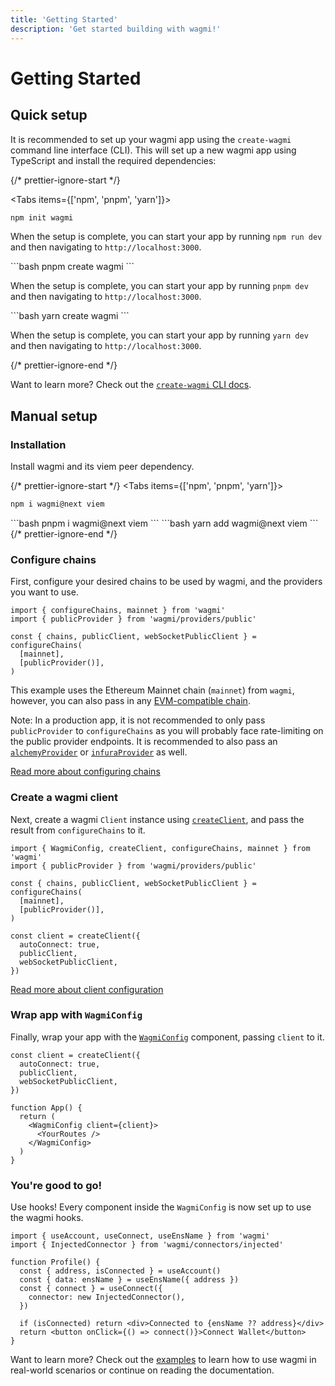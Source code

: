 ```yaml
---
title: 'Getting Started'
description: 'Get started building with wagmi!'
---
```



# Getting Started

## Quick setup

It is recommended to set up your wagmi app using the `create-wagmi` command line interface (CLI). This will set up a new wagmi app using TypeScript and install the required dependencies:

{/* prettier-ignore-start */}

<Tabs items={['npm', 'pnpm', 'yarn']}>
  <Tab>
```bash
npm init wagmi
```

When the setup is complete, you can start your app by running `npm run dev` and then navigating to `http://localhost:3000`.

  </Tab>
  <Tab>
```bash
pnpm create wagmi
```

When the setup is complete, you can start your app by running `pnpm dev` and then navigating to `http://localhost:3000`.

  </Tab>
  <Tab>
```bash
yarn create wagmi
```

When the setup is complete, you can start your app by running `yarn dev` and then navigating to `http://localhost:3000`.

  </Tab>
</Tabs>
{/* prettier-ignore-end */}

Want to learn more? Check out the [`create-wagmi` CLI docs](/cli/create-wagmi).

## Manual setup

### Installation

Install wagmi and its viem peer dependency.

{/* prettier-ignore-start */}
<Tabs items={['npm', 'pnpm', 'yarn']}>
  <Tab>
```bash
npm i wagmi@next viem
```
  </Tab>
  <Tab>
```bash
pnpm i wagmi@next viem
```
  </Tab>
  <Tab>
```bash
yarn add wagmi@next viem
```
  </Tab>
</Tabs>
{/* prettier-ignore-end */}

### Configure chains

First, configure your desired chains to be used by wagmi, and the providers you want to use.

```tsx
import { configureChains, mainnet } from 'wagmi'
import { publicProvider } from 'wagmi/providers/public'

const { chains, publicClient, webSocketPublicClient } = configureChains(
  [mainnet],
  [publicProvider()],
)
```

This example uses the Ethereum Mainnet chain (`mainnet`) from `wagmi`, however, you can also pass in any [EVM-compatible chain](/react/chains).

Note: In a production app, it is not recommended to only pass `publicProvider` to `configureChains` as you will probably face rate-limiting on the public provider endpoints. It is recommended to also pass an [`alchemyProvider`](/react/providers/alchemy) or [`infuraProvider`](/react/providers/infura) as well.

[Read more about configuring chains](/react/providers/configuring-chains)

### Create a wagmi client

Next, create a wagmi `Client` instance using [`createClient`](/react/client), and pass the result from `configureChains` to it.

```tsx {9-13}
import { WagmiConfig, createClient, configureChains, mainnet } from 'wagmi'
import { publicProvider } from 'wagmi/providers/public'

const { chains, publicClient, webSocketPublicClient } = configureChains(
  [mainnet],
  [publicProvider()],
)

const client = createClient({
  autoConnect: true,
  publicClient,
  webSocketPublicClient,
})
```

[Read more about client configuration](/react/client)

### Wrap app with `WagmiConfig`

Finally, wrap your app with the [`WagmiConfig`](/react/WagmiConfig) component, passing `client` to it.

```tsx {9-11}
const client = createClient({
  autoConnect: true,
  publicClient,
  webSocketPublicClient,
})

function App() {
  return (
    <WagmiConfig client={client}>
      <YourRoutes />
    </WagmiConfig>
  )
}
```

### You're good to go!

Use hooks! Every component inside the `WagmiConfig` is now set up to use the wagmi hooks.

```tsx {5,6,7-9}
import { useAccount, useConnect, useEnsName } from 'wagmi'
import { InjectedConnector } from 'wagmi/connectors/injected'

function Profile() {
  const { address, isConnected } = useAccount()
  const { data: ensName } = useEnsName({ address })
  const { connect } = useConnect({
    connector: new InjectedConnector(),
  })

  if (isConnected) return <div>Connected to {ensName ?? address}</div>
  return <button onClick={() => connect()}>Connect Wallet</button>
}
```

Want to learn more? Check out the [examples](/examples/connect-wallet) to learn how to use wagmi in real-world scenarios or continue on reading the documentation.
